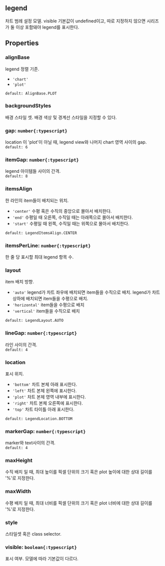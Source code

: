 ## legend
차트 범례 설정 모델.
visible 기본값이 undefined이고,
따로 지정하지 않으면 시리즈가 둘 이상 포함돼야 legend를 표시한다.
## Properties

### alignBase
legend 정렬 기준.  
- `'chart'` 
- `'plot'` 

`default: AlignBase.PLOT`  

### backgroundStyles
배경 스타일 셋.
배경 색상 및 경계선 스타일을 지정할 수 있다.  

### gap: `number{:typescript}`
location 이 'plot'이 아닐 때,
legend view와 나머지 chart 영역 사이의 gap.  
`default: 6`  

### itemGap: `number{:typescript}`
legend 아이템들 사이의 간격.  
`default: 8`  

### itemsAlign
한 라인의 item들이 배치되는 위치.  
- `'center'` 수평 혹은 수직의 중앙으로 몰아서 배치한다.
- `'end'` 수평일 때 오른쪽, 수직일 때는 아래쪽으로 몰아서 배치한다.
- `'start'` 수평일 때 왼쪽, 수직일 때는 위쪽으로 몰아서 배치한다.

`default: LegendItemsAlign.CENTER`  

### itemsPerLine: `number{:typescript}`
한 줄 당 표시할 최대 legend 항목 수.  

### layout
item 배치 방향.  
- `'auto'` legend가 차트 좌우에 배치되면 item들을 수직으로 배치.  legend가 차트 상하에 배치되면 item들을 수평으로 배치.
- `'horizontal'` item들을 수평으로 배치
- `'vertical'` item들을 수직으로 배치

`default: LegendLayout.AUTO`  

### lineGap: `number{:typescript}`
라인 사이의 간격.  
`default: 4`  

### location
표시 위치.  
- `'bottom'` 차트 본체 아래 표시한다.
- `'left'` 차트 본체 왼쪽에 표시한다.
- `'plot'` 차트 본체 영역 내부에 표시한다.
- `'right'` 차트 본체 오른쪽에 표시한다.
- `'top'` 차트 타이틀 아래 표시한다.

`default: LegendLocation.BOTTOM`  

### markerGap: `number{:typescript}`
marker와 text사이의 간격.  
`default: 4`  

### maxHeight
수직  배치 일 때,
최대 높이를 픽셀 단위의 크기 혹은 plot 높이에 대한 상대 길이를 '%'로 지정한다.  

### maxWidth
수평  배치 일 때,
최대 너비를 픽셀 단위의 크기 혹은 plot 너비에 대한 상대 길이를 '%'로 지정한다.  

### style
스타일셋 혹은 class selector.  

### visible: `boolean{:typescript}`
표시 여부.
모델에 따라 기본값이 다르다.  

